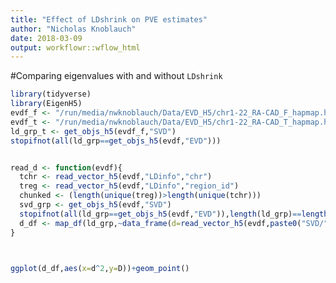 ```yaml
---
title: "Effect of LDshrink on PVE estimates"
author: "Nicholas Knoblauch"
date: 2018-03-09
output: workflowr::wflow_html
---
```







#Comparing eigenvalues with and without `LDshrink`

```r
library(tidyverse)
library(EigenH5)
evdf_f <- "/run/media/nwknoblauch/Data/EVD_H5/chr1-22_RA-CAD_F_hapmap.h5"
evdf_t <- "/run/media/nwknoblauch/Data/EVD_H5/chr1-22_RA-CAD_T_hapmap.h5"
ld_grp_t <- get_objs_h5(evdf_f,"SVD")
stopifnot(all(ld_grp==get_objs_h5(evdf,"EVD")))


read_d <- function(evdf){
  tchr <- read_vector_h5(evdf,"LDinfo","chr")
  treg <- read_vector_h5(evdf,"LDinfo","region_id")
  chunked <- (length(unique(treg))>length(unique(tchr)))
  svd_grp <- get_objs_h5(evdf,"SVD")
  stopifnot(all(ld_grp==get_objs_h5(evdf,"EVD")),length(ld_grp)==length(unique(treg)))
  d_df <- map_df(ld_grp,~data_frame(d=read_vector_h5(evdf,paste0("SVD/",.x),"d"),D=read_vector_h5(evdf,paste0("EVD/",.x),"D"),region_id=.x) %>% mutate(eigen_id=1:n()))
}




```

```r
ggplot(d_df,aes(x=d^2,y=D))+geom_point()
```





